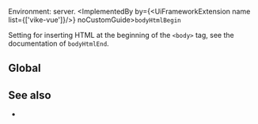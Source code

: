 
Environment: server.
<ImplementedBy by={<UiFrameworkExtension name list={['vike-vue']}/>} noCustomGuide>`bodyHtmlBegin`</ImplementedBy>

Setting for inserting HTML at the beginning of the `<body>` tag, see the documentation of <Link href="/bodyHtmlEnd">`bodyHtmlEnd`</Link>.

## Global

<GlobalNote />

## See also

- <Link href="/bodyHtmlEnd" />

